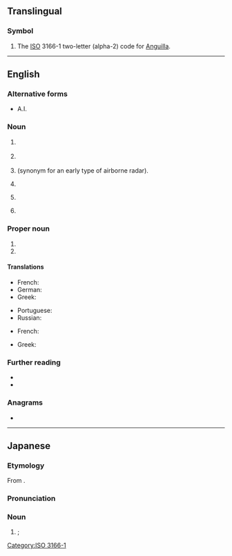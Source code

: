 {{also|Appendix:Variations of "ai"}}
==Translingual==

===Symbol===
{{head|mul|symbol}}

# The [[ISO]] 3166-1 two-letter (alpha-2) code for [[Anguilla]].

[[Category:ISO 3166-1]]

----

==English==

===Alternative forms===
* A.I.<!--for all?-->

===Noun===
{{en-noun|~}}

# {{lb|en|computing theory}} {{initialism of|artificial intelligence|lang=en}}
# {{lb|en|management}} {{initialism of|action item|lang=en}}
# {{lb|en|British airforce}} {{initialism of|airborne intelligence|lang=en|nodot=1}} (synonym for an early type of airborne radar).
# {{lb|en|phonetics}} {{initialism of|articulatory index}}
# {{lb|en|agriculture}} {{initialism of|artificial insemination|lang=en}}
# {{lb|en|nutrition}} {{initialism of|Adequate Intake|lang=en}}

===Proper noun===
{{en-proper noun}}

# {{initialism of|[[w:Air India|Air India]]|lang=en}}
# {{initialism of|[[w:American Idol|American Idol]]|lang=en}}

====Translations====
{{trans-top|artificial intelligence}}
* French: {{t+|fr|IA|f}}
* German: {{t+|de|KI|f}}
* Greek: {{t|el|ΤΝ|f}}
{{trans-mid}}
* Portuguese: {{t+|pt|IA|f}}
* Russian: {{t+|ru|ИИ́|m}}
{{trans-bottom}}

{{trans-top|artificial insemination}}
* French: {{t+|fr|IA|f}}
{{trans-mid}}
* Greek: {{t|el|τεχνητή γονιμοποίηση|f}}
{{trans-bottom}}

===Further reading===
* {{R:Dictionary.com|AI}}
* {{R:American Heritage 2000|AI}}

===Anagrams===
* {{anagrams|en|-ia|IA|i.a.}}

----

==Japanese==

===Etymology===
From {{bor|ja|en|AI|sort=ええあい}}.

===Pronunciation===
{{ja-pron|エーアイ|acc=3}}

===Noun===
{{ja-noun|エーアイ}}

# {{synof|lang=ja|人工知能|tr=jinkō chinō||{{l|en|artificial intelligence}}}}; {{l|en|AI}}

{{topics|ja|Artificial intelligence|sort=ええあい}}